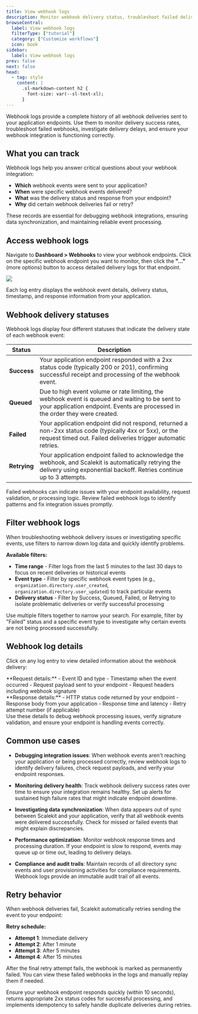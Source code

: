 ```yaml
---
title: View webhook logs
description: Monitor webhook delivery status, troubleshoot failed deliveries, and track webhook events sent to your application endpoints.
browseCentral:
  label: View webhook logs
  filterType: ["tutorial"]
  category: ["Customize workflows"]
  icon: book
sidebar:
  label: View webhook logs
prev: false
next: false
head:
  - tag: style
    content: |
      .sl-markdown-content h2 {
        font-size: var(--sl-text-xl);
      }
---
```



Webhook logs provide a complete history of all webhook deliveries sent to your application endpoints. Use them to monitor delivery success rates, troubleshoot failed webhooks, investigate delivery delays, and ensure your webhook integration is functioning correctly.

## What you can track

Webhook logs help you answer critical questions about your webhook integration:

- **Which** webhook events were sent to your application?
- **When** were specific webhook events delivered?
- **What** was the delivery status and response from your endpoint?
- **Why** did certain webhook deliveries fail or retry?

These records are essential for debugging webhook integrations, ensuring data synchronization, and maintaining reliable event processing.

## Access webhook logs



Navigate to **Dashboard > Webhooks** to view your webhook endpoints. Click on the specific webhook endpoint you want to monitor, then click the **"..."** (more options) button to access detailed delivery logs for that endpoint.

![](@/assets/docs/view-webhook-logs/dashboard.png)

Each log entry displays the webhook event details, delivery status, timestamp, and response information from your application.

## Webhook delivery statuses

Webhook logs display four different statuses that indicate the delivery state of each webhook event:

| Status | Description |
|--------|-------------|
| **Success** | Your application endpoint responded with a 2xx status code (typically 200 or 201), confirming successful receipt and processing of the webhook event. |
| **Queued** | Due to high event volume or rate limiting, the webhook event is queued and waiting to be sent to your application endpoint. Events are processed in the order they were created. |
| **Failed** | Your application endpoint did not respond, returned a non-2xx status code (typically 4xx or 5xx), or the request timed out. Failed deliveries trigger automatic retries. |
| **Retrying** | Your application endpoint failed to acknowledge the webhook, and Scalekit is automatically retrying the delivery using exponential backoff. Retries continue up to 3 attempts. |

<Aside type="caution" title="Handling failed webhooks">
Failed webhooks can indicate issues with your endpoint availability, request validation, or processing logic. Review failed webhook logs to identify patterns and fix integration issues promptly.
</Aside>

## Filter webhook logs

When troubleshooting webhook delivery issues or investigating specific events, use filters to narrow down log data and quickly identify problems.

**Available filters:**

- **Time range** - Filter logs from the last 5 minutes to the last 30 days to focus on recent deliveries or historical events
- **Event type** - Filter by specific webhook event types (e.g., `organization.directory.user_created`, `organization.directory.user_updated`) to track particular events
- **Delivery status** - Filter by Success, Queued, Failed, or Retrying to isolate problematic deliveries or verify successful processing

Use multiple filters together to narrow your search. For example, filter by "Failed" status and a specific event type to investigate why certain events are not being processed successfully.

## Webhook log details

Click on any log entry to view detailed information about the webhook delivery:

<CardGrid>

<div>
**Request details:**
- Event ID and type
- Timestamp when the event occurred
- Request payload sent to your endpoint
- Request headers including webhook signature
</div>

<div>
**Response details:**
- HTTP status code returned by your endpoint
- Response body from your application
- Response time and latency
- Retry attempt number (if applicable)
</div>
</CardGrid>
Use these details to debug webhook processing issues, verify signature validation, and ensure your endpoint is handling events correctly.

## Common use cases

- **Debugging integration issues**: When webhook events aren't reaching your application or being processed correctly, review webhook logs to identify delivery failures, check request payloads, and verify your endpoint responses.

- **Monitoring delivery health**: Track webhook delivery success rates over time to ensure your integration remains healthy. Set up alerts for sustained high failure rates that might indicate endpoint downtime.

- **Investigating data synchronization**: When data appears out of sync between Scalekit and your application, verify that all webhook events were delivered successfully. Check for missed or failed events that might explain discrepancies.

- **Performance optimization**: Monitor webhook response times and processing duration. If your endpoint is slow to respond, events may queue up or time out, leading to delivery delays.

- **Compliance and audit trails**: Maintain records of all directory sync events and user provisioning activities for compliance requirements. Webhook logs provide an immutable audit trail of all events.

## Retry behavior

When webhook deliveries fail, Scalekit automatically retries sending the event to your endpoint:

**Retry schedule:**
- **Attempt 1**: Immediate delivery
- **Attempt 2**: After 1 minute
- **Attempt 3**: After 5 minutes
- **Attempt 4**: After 15 minutes

After the final retry attempt fails, the webhook is marked as permanently failed. You can view these failed webhooks in the logs and manually replay them if needed.

<Aside type="tip" title="Best practices for webhook reliability">
Ensure your webhook endpoint responds quickly (within 10 seconds), returns appropriate 2xx status codes for successful processing, and implements idempotency to safely handle duplicate deliveries during retries.
</Aside>
